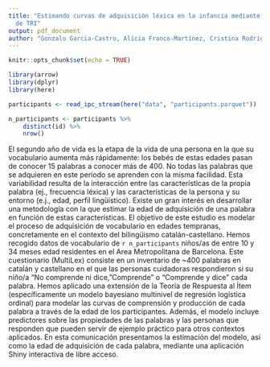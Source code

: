 ---
title: "Estimando curvas de adquisición léxica en la infancia mediante un modelo de bayesiano
  de TRI"
output: pdf_document
author: "Gonzalo Garcia-Castro, Alicia Franco-Martínez, Cristina Rodríguez-Prada, Ignacio Castillejo, Nuria Sebastian-Galles"
---

```{r setup, include=FALSE}
knitr::opts_chunk$set(echo = TRUE)
```

```{r prepare, echo=FALSE, message=FALSE, warning=FALSE, paged.print=FALSE}
library(arrow)
library(dplyr)
library(here)

participants <- read_ipc_stream(here("data", "participants.parquet"))

n_participants <- participants %>% 
    distinct(id) %>% 
    nrow()
```

El segundo año de vida es la etapa de la vida de una persona en la que su vocabulario aumenta más rápidamente: los bebés de estas edades pasan de conocer 15 palabras a conocer más de 400. No todas las palabras que se adquieren en este periodo se aprenden con la misma facilidad. Esta variabilidad resulta de la interacción entre las características de la propia palabra (ej., frecuencia léxica) y las características de la persona y su entorno (e.j., edad, perfil lingüístico). Existe un gran interés en desarrollar una metodología con la que estimar la edad de adquisición de una palabra en función de estas características. El objetivo de este estudio es modelar el proceso de adquisición de vocabulario en edades tempranas, concretamente en el contexto del bilingüismo catalán-castellano. Hemos recogido datos de vocabulario de `r n_participants` niños/as de entre 10 y 34 meses edad residentes en el Area Metropolitana de Barcelona. Este cuestionario (MultiLex) consiste en un inventario de \~400 palabras en catalán y castellano en el que las personas cuidadoras respondieron si su niño/a "No comprende ni dice, "Comprende" o "Comprende y dice" cada palabra. Hemos aplicado una extensión de la Teoría de Respuesta al Ítem (específicamente un modelo bayesiano multinivel de regresión logística ordinal) para modelar las curvas de comprensión y producción de cada palabra a través de la edad de los participantes.  Además, el modelo incluye predictores sobre las propiedades de las palabras y las personas que responden que pueden servir de ejemplo práctico para otros contextos aplicados. En esta comunicación presentamos la estimación del modelo, así como la edad de adquisición de cada palabra, mediante una aplicación Shiny interactiva de libre acceso.

